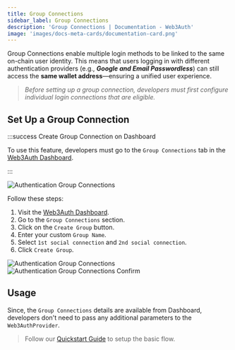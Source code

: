 ```yaml
---
title: Group Connections
sidebar_label: Group Connections
description: 'Group Connections | Documentation - Web3Auth'
image: 'images/docs-meta-cards/documentation-card.png'
---
```





Group Connections enable multiple login methods to be linked to the same on-chain user identity. This means that users logging in with different authentication providers (e.g., **_Google and Email Passwordless_**) can still access the **same wallet address**—ensuring a unified user experience.

> _Before setting up a group connection, developers must first configure individual login connections that are eligible._

## Set Up a Group Connection

:::success Create Group Connection on Dashboard

To use this feature, developers must go to the `Group Connections` tab in the [Web3Auth Dashboard](https://dashboard.web3auth.io).

:::

<div style={{ display: 'flex', margin: '20px 0', justifyContent: 'center' }}>
  <img
    src={AuthenticationGroupConnectionsCreate}
    style={{
      maxWidth: '800px',
      borderRadius: '8px',
      boxShadow: '0 2px 6px rgba(0, 0, 0, 0.1)',
    }}
    alt="Authentication Group Connections"
  />
</div>

Follow these steps:

1. Visit the [Web3Auth Dashboard](https://dashboard.web3auth.io).
2. Go to the `Group Connections` section.
3. Click on the `Create Group` button.
4. Enter your custom `Group Name`.
5. Select `1st social connection` and `2nd social connection`.
6. Click `Create Group`.

<div style={{ display: 'flex', margin: '20px 0', justifyContent: 'center' }}>
  <img
    src={AuthenticationGroupConnectionsSelect}
    style={{
      maxWidth: '800px',
      borderRadius: '8px',
      boxShadow: '0 2px 6px rgba(0, 0, 0, 0.1)',
    }}
    alt="Authentication Group Connections"
  />
</div>

<div style={{ display: 'flex', margin: '20px 0', justifyContent: 'center' }}>
  <img
    src={AuthenticationGroupConnectionsConfirm}
    style={{
      maxWidth: '800px',
      borderRadius: '8px',
      boxShadow: '0 2px 6px rgba(0, 0, 0, 0.1)',
    }}
    alt="Authentication Group Connections Confirm"
  />
</div>

## Usage

Since, the `Group Connections` details are available from Dashboard, developers don't need to pass any additional parameters to the `Web3AuthProvider`.

> Follow our [Quickstart Guide](/quick-start) to setup the basic flow.

<Tabs>
  <TabItem value="modal" label="Modal Connection">
    <GroupModal />
  </TabItem>
  <TabItem value="Google [Implicit] + Auth0 [Implicit]">
    <GroupConnectionAuth0Implicit />
  </TabItem>
  <TabItem value="Google One Tap [JWT] + Auth0 [JWT]">
    <GroupConnectionAuth0JWT />
  </TabItem>
  <TabItem value="Google [Implicit] + Firebase [JWT]">
    <GroupConnectionFirebase />
  </TabItem>
</Tabs>
